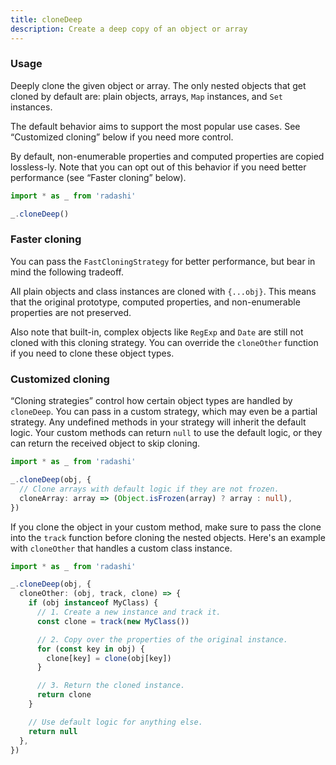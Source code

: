```yaml
---
title: cloneDeep
description: Create a deep copy of an object or array
---
```


### Usage

Deeply clone the given object or array. The only nested objects that get cloned by default are: plain objects, arrays, `Map` instances, and `Set` instances.

The default behavior aims to support the most popular use cases. See “Customized cloning” below if you need more control.

By default, non-enumerable properties and computed properties are copied lossless-ly. Note that you can opt out of this behavior if you need better performance (see “Faster cloning” below).

```ts
import * as _ from 'radashi'

_.cloneDeep()
```

### Faster cloning

You can pass the `FastCloningStrategy` for better performance, but bear in mind the following tradeoff.

All plain objects and class instances are cloned with `{...obj}`. This means that the original prototype, computed properties, and non-enumerable properties are not preserved.

Also note that built-in, complex objects like `RegExp` and `Date` are still not cloned with this cloning strategy. You can override the `cloneOther` function if you need to clone these object types.

### Customized cloning

“Cloning strategies” control how certain object types are handled by `cloneDeep`. You can pass in a custom strategy, which may even be a partial strategy. Any undefined methods in your strategy will inherit the default logic. Your custom methods can return `null` to use the default logic, or they can return the received object to skip cloning.

```ts
import * as _ from 'radashi'

_.cloneDeep(obj, {
  // Clone arrays with default logic if they are not frozen.
  cloneArray: array => (Object.isFrozen(array) ? array : null),
})
```

If you clone the object in your custom method, make sure to pass the clone into the `track` function before cloning the nested objects. Here's an example with `cloneOther` that handles a custom class instance.

```ts
import * as _ from 'radashi'

_.cloneDeep(obj, {
  cloneOther: (obj, track, clone) => {
    if (obj instanceof MyClass) {
      // 1. Create a new instance and track it.
      const clone = track(new MyClass())

      // 2. Copy over the properties of the original instance.
      for (const key in obj) {
        clone[key] = clone(obj[key])
      }

      // 3. Return the cloned instance.
      return clone
    }

    // Use default logic for anything else.
    return null
  },
})
```
